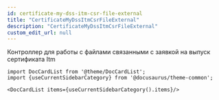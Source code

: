 ```yaml
---
id: certificate-my-dss-itm-csr-file-external
title: "CertificateMyDssItmCsrFileExternal"
description: "CertificateMyDssItmCsrFileExternal"
custom_edit_url: null
---
```




Контроллер для работы с файлами связанными с заявкой на выпуск сертификата Itm



```mdx-code-block
import DocCardList from '@theme/DocCardList';
import {useCurrentSidebarCategory} from '@docusaurus/theme-common';

<DocCardList items={useCurrentSidebarCategory().items}/>
```
      